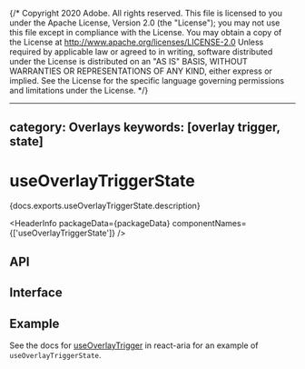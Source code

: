 {/* Copyright 2020 Adobe. All rights reserved.
This file is licensed to you under the Apache License, Version 2.0 (the "License");
you may not use this file except in compliance with the License. You may obtain a copy
of the License at http://www.apache.org/licenses/LICENSE-2.0
Unless required by applicable law or agreed to in writing, software distributed under
the License is distributed on an "AS IS" BASIS, WITHOUT WARRANTIES OR REPRESENTATIONS
OF ANY KIND, either express or implied. See the License for the specific language
governing permissions and limitations under the License. */}



---
category: Overlays
keywords: [overlay trigger, state]
---

# useOverlayTriggerState

<PageDescription>{docs.exports.useOverlayTriggerState.description}</PageDescription>

<HeaderInfo
  packageData={packageData}
  componentNames={['useOverlayTriggerState']} />

## API

<FunctionAPI function={docs.exports.useOverlayTriggerState} links={docs.links} />

## Interface

<ClassAPI links={docs.links} class={docs.links[docs.exports.useOverlayTriggerState.return.id]} />

## Example

See the docs for [useOverlayTrigger](../react-aria/useOverlayTrigger.html) in react-aria for an example of `useOverlayTriggerState`.
